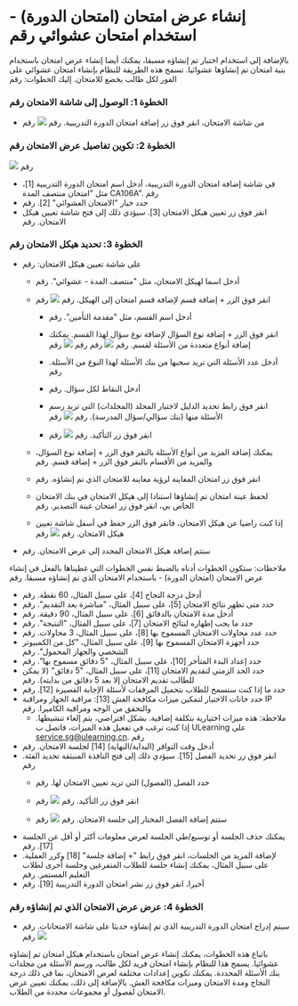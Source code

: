 
# إنشاء عرض امتحان (امتحان الدورة) - استخدام امتحان عشوائي رقم 

 بالإضافة إلى استخدام اختبار تم إنشاؤه مسبقا، يمكنك أيضا إنشاء عرض امتحان باستخدام بنية امتحان تم إنشاؤها عشوائيا. تسمح هذه الطريقة للنظام بإنشاء امتحان عشوائي على الفور لكل طالب يخضع للامتحان. إليك الخطوات: رقم 

 ### الخطوة 1: الوصول إلى شاشة الامتحان رقم 

 - من شاشة الامتحان، انقر فوق زر إضافة امتحان الدورة التدريبية. رقم 
 ![]( /img/utest/teacher/offering07.png) رقم 

 ### الخطوة 2: تكوين تفاصيل عرض الامتحان رقم 
 ![]( /img/utest/teacher/offering08.png) رقم 

 - في شاشة إضافة امتحان الدورة التدريبية، أدخل اسم امتحان الدورة التدريبية [1]، مثل "امتحان منتصف المدة CA106A". رقم 
 - حدد خيار "الامتحان العشوائي" [2]. رقم 
 - انقر فوق زر تعيين هيكل الامتحان [3]. سيؤدي ذلك إلى فتح شاشة تعيين هيكل الامتحان. رقم 

 ### الخطوة 3: تحديد هيكل الامتحان رقم 

 - على شاشة تعيين هيكل الامتحان: رقم 
     - أدخل اسما لهيكل الامتحان، مثل "منتصف المدة - عشوائي". رقم 
     - انقر فوق الزر + إضافة قسم لإضافة قسم امتحان إلى الهيكل. رقم 
         ![]( /img/utest/teacher/offering09.png) رقم 
 
         - أدخل اسم القسم، مثل "مقدمة التأمين". رقم 
         - انقر فوق الزر + إضافة نوع السؤال لإضافة نوع سؤال لهذا القسم. يمكنك إضافة أنواع متعددة من الأسئلة لقسم. رقم 
         ![]( /img/utest/teacher/offering10.png) رقم 
 رقم 
         ![]( /img/utest/teacher/offering11.png) رقم 
         - أدخل عدد الأسئلة التي تريد سحبها من بنك الأسئلة لهذا النوع من الأسئلة. رقم 
         - أدخل النقاط لكل سؤال. رقم 
         - انقر فوق رابط تحديد الدليل لاختيار المجلد (المجلدات) التي تريد رسم الأسئلة منها (بنك سؤالي/سؤال المدرسة). رقم 
         ![]( /img/utest/teacher/offering12.png) رقم 
 
         - انقر فوق زر التأكيد. رقم 
         ![]( /img/utest/teacher/offering13.png) رقم 
 
     - يمكنك إضافة المزيد من أنواع الأسئلة بالنقر فوق الزر + إضافة نوع السؤال، والمزيد من الأقسام بالنقر فوق الزر + إضافة قسم. رقم 
     - انقر فوق زر امتحان المعاينة لرؤية معاينة للامتحان الذي تم إنشاؤه. رقم 
     - لحفظ عينة امتحان تم إنشاؤها استنادا إلى هيكل الامتحان في بنك الامتحان الخاص بي، انقر فوق زر امتحان عينة التصدير. رقم 
     - إذا كنت راضيا عن هيكل الامتحان، فانقر فوق الزر حفظ في أسفل شاشة تعيين هيكل الامتحان. رقم 
     ![]( /img/utest/teacher/offering14.png) رقم 

 - ستتم إضافة هيكل الامتحان المحدد إلى عرض الامتحان. رقم 
 
 ملاحظات: ستكون الخطوات أدناه بالضبط نفس الخطوات التي غطيناها بالفعل في إنشاء عرض الامتحان (امتحان الدورة) - باستخدام الامتحان الذي تم إنشاؤه مسبقا. رقم 
 
 - أدخل درجة النجاح [4]، على سبيل المثال، 60 نقطة. رقم 
 - حدد متى تظهر نتائج الامتحان [5]، على سبيل المثال، "مباشرة بعد التقديم". رقم 
 - أدخل مدة الامتحان بالدقائق [6]، على سبيل المثال، 90 دقيقة. رقم 
 - حدد ما يجب إظهاره لنتائج الامتحان [7]، على سبيل المثال، "النتيجة". رقم 
 - حدد عدد محاولات الامتحان المسموح بها [8]، على سبيل المثال، 3 محاولات. رقم 
 - حدد أجهزة الامتحان المسموح بها [9]، على سبيل المثال، "كل من الكمبيوتر الشخصي والجهاز المحمول". رقم 
 - حدد إعداد البدء المتأخر [10]، على سبيل المثال، "5 دقائق مسموح بها". رقم 
 - حدد الحد الزمني لتقديم الامتحان [11]، على سبيل المثال، "5 دقائق" (لا يمكن للطالب تقديم الامتحان إلا بعد 5 دقائق من بدايته). رقم 
 - حدد ما إذا كنت ستسمح للطلاب بتحميل المرفقات لأسئلة الإجابة القصيرة [12]. رقم 
 - حدد خانات الاختيار لتمكين ميزات مكافحة الغش [13]: مراقبة الجهاز ومراقبة IP والتحقق من الوجه ومراقبة الكاميرا. رقم 
     - ملاحظة: هذه ميزات اختيارية بتكلفة إضافية. بشكل افتراضي، يتم إلغاء تنشيطها. إذا كنت ترغب في تفعيل هذه الميزات، فاتصل ب ULearning على service.sg@ulearning.cn. رقم 
 - أدخل وقت التوافر (البداية/النهاية) [14] لجلسة الامتحان. رقم 
 - انقر فوق زر تحديد الفصل [15]. سيؤدي ذلك إلى فتح النافذة المنبثقة تحديد الفئة. رقم 
     - حدد الفصل (الفصول) التي تريد تعيين الامتحان لها. رقم 
     - انقر فوق زر التأكيد. رقم 
     ![]( /img/utest/teacher/offering15.png) رقم 
 
     - ستتم إضافة الفصل المختار إلى جلسة الامتحان. رقم 
     ![]( /img/utest/teacher/offering16.png) رقم 
 - يمكنك حذف الجلسة أو توسيع/طي الجلسة لعرض معلومات أكثر أو أقل عن الجلسة [17]. رقم 
 - لإضافة المزيد من الجلسات، انقر فوق رابط "+ إضافة جلسة" [18] وكرر العملية. على سبيل المثال، يمكنك إنشاء جلسة للطلاب المتفرغين وجلسة أخرى لطلاب التعليم المستمر. رقم 
 - أخيرا، انقر فوق زر نشر امتحان الدورة التدريبية [19]. رقم 
 
 ### الخطوة 4: عرض عرض الامتحان الذي تم إنشاؤه رقم 
 
 - سيتم إدراج امتحان الدورة التدريبية الذي تم إنشاؤه حديثا على شاشة الامتحانات. رقم 
     ![]( /img/utest/teacher/offering17.png) رقم 

 باتباع هذه الخطوات، يمكنك إنشاء عرض امتحان باستخدام هيكل امتحان تم إنشاؤه عشوائيا. يسمح هذا للنظام بإنشاء امتحان فريد لكل طالب، ورسم الأسئلة من مجلدات بنك الأسئلة المحددة. يمكنك تكوين إعدادات مختلفة لعرض الامتحان، بما في ذلك درجة النجاح ومدة الامتحان وميزات مكافحة الغش. بالإضافة إلى ذلك، يمكنك تعيين عرض الامتحان لفصول أو مجموعات محددة من الطلاب.
